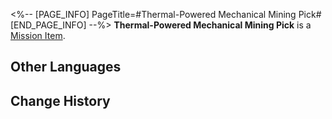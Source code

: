 <%-- [PAGE_INFO]
PageTitle=#Thermal-Powered Mechanical Mining Pick#
[END_PAGE_INFO] --%>
{{Item Infobox
|id          = 140021
|image       = Item Thermal-Powered Mechanical Mining Pick.png
|type        = Mission Item
|invCategory = Missions
|rarity      = 3
|effect      = 
|description = According to Sampo, it's a piece of mining equipment that he lost.
}}
{{Description|''"A pickaxe with a polished point might make for a decent weapon?"''}}
'''Thermal-Powered Mechanical Mining Pick''' is a [[Mission Item]].

==Other Languages==
{{Other Languages
|en   = Thermal-Powered Mechanical Mining Pick
|zhs  = 热驱动机械矿镐
|zht  = 熱驅動機械礦鎬
|ja   = 熱駆動機械式ツルハシ
|ko   = 열동력 기계 곡괭이
|es   = Pico mecánico de energía termal
|fr   = Pic de mineur mécanique à énergie thermique
|ru   = Механическая кирка с тепловым приводом
|th   = พลั่วกลไกพลังงานความร้อน
|vi   = Máy Khai Khoáng Chạy Bằng Nhiệt
|de   = Mechanische Minenhacke mit Thermalantrieb
|id   = Alat Tambang Mekanik Tenaga Termal
|pt   = Picareta Mecânica Térmica
}}

==Change History==
{{Change History|1.0}}
